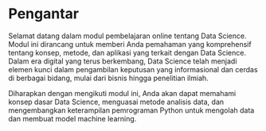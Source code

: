 # <b>Pengantar</b> {.unnumbered}

Selamat datang dalam modul pembelajaran online tentang Data Science. Modul ini dirancang untuk memberi Anda pemahaman yang komprehensif tentang konsep, metode, dan aplikasi yang terkait dengan Data Science. Dalam era digital yang terus berkembang, Data Science telah menjadi elemen kunci dalam pengambilan keputusan yang informasional dan cerdas di berbagai bidang, mulai dari bisnis hingga penelitian ilmiah.

Diharapkan dengan mengikuti modul ini, Anda akan dapat memahami konsep dasar Data Science, menguasai metode analisis data, dan mengembangkan keterampilan pemrograman Python untuk mengolah data dan membuat model machine learning.